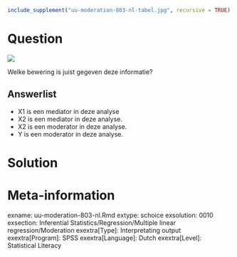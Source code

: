 ```r
include_supplement("uu-moderation-803-nl-tabel.jpg", recursive = TRUE)
```



Question
========
  

![](uu-moderation-803-nl-tabel.jpg)

Welke bewering is juist gegeven deze informatie?
  
Answerlist
----------
* X1 is een mediator in deze analyse
* X2 is een mediator in deze analyse.
* X2 is een moderator in deze analyse.   
* Y is een moderator in deze analyse.


Solution
========
  


Meta-information
================
exname: uu-moderation-803-nl.Rmd
extype: schoice
exsolution: 0010
exsection: Inferential Statistics/Regression/Multiple linear regression/Moderation
exextra[Type]: Interpretating output
exextra[Program]: SPSS
exextra[Language]: Dutch
exextra[Level]: Statistical Literacy
